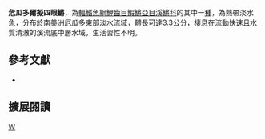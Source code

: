 {{Speciesbox 
| taxon = Anablepsoides monticola
| status = NE
| status_system = IUCN3.1
| authority =  [[Staeck|Staeck]] & [[Schindler|Schindler]], 1997
| synonyms = *''Rivulus monticola,Staeck & Schindler, 1997''
}}
'''危瓜多爾擬四眼鱂'''，為[[輻鰭魚綱|輻鰭魚綱]][[鯉齒目|鯉齒目]][[鰕鱂亞目|鰕鱂亞目]][[溪鱂科|溪鱂科]]的其中一[[種|種]]，為熱帶淡水魚，分布於[[南美洲|南美洲]][[厄瓜多|厄瓜多]]東部淡水流域，體長可達3.3公分，棲息在流動快速且水質清澈的溪流底中層水域，生活習性不明。
== 參考文獻 ==
*{{FishBase_species|genus=Anablepsoides|species=monticola|year=2014|month=8}}

== 擴展閱讀 ==
{{refbegin}}
{{wikispecies-inline|Anablepsoides monticola|危瓜多爾擬四眼鱂}}
{{refend}}
{{Taxonbar|from=Q10656038}}

[[Category:擬四眼鱂屬|W]]


{{魚類小作品}}